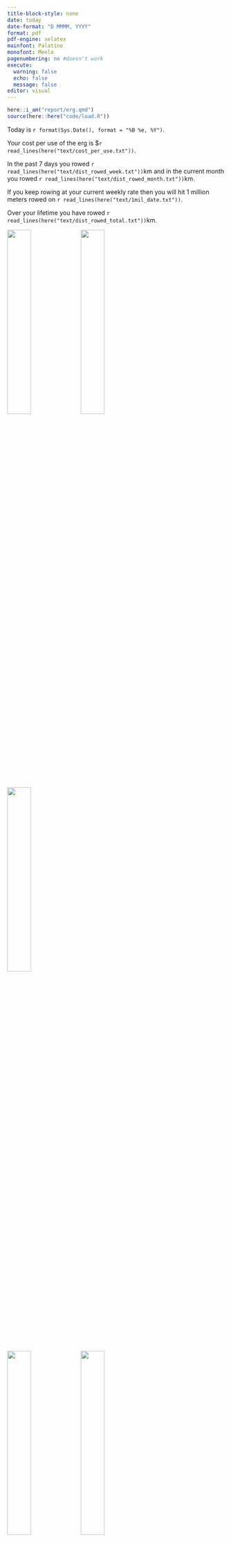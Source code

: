 ```yaml
---
title-block-style: none
date: today
date-format: "D MMMM, YYYY"
format: pdf
pdf-engine: xelatex
mainfont: Palatino
monofont: Menlo
pagenumbering: no #doesn't work
execute:
  warning: false
  echo: false
  message: false
editor: visual
---
```


```r
here::i_am("report/erg.qmd")
source(here::here("code/load.R"))
```

Today is `r format(Sys.Date(), format = "%B %e, %Y")`.

Your cost per use of the erg is \$`r read_lines(here("text/cost_per_use.txt"))`.

In the past 7 days you rowed `r read_lines(here("text/dist_rowed_week.txt"))`km and in the current month you rowed `r read_lines(here("text/dist_rowed_month.txt"))`km.

If you keep rowing at your current weekly rate then you will hit 1 million meters rowed on `r read_lines(here("text/1mil_date.txt"))`.

Over your lifetime you have rowed `r read_lines(here("text/dist_rowed_total.txt"))`km.

![](%60r%20here(%22figures/intensity.png%22)%60){width="33%"} ![](%60r%20here(%22figures/cum_dist.png%22)%60){width="33%"} ![](%60r%20here(%22figures/Active_calories_burned.png%22)%60){width="33%"}

![](%60r%20here(%22figures/resting_heart.png%22)%60){width="33%"} ![](%60r%20here(%22figures/heart_variability.png%22)%60){width="33%"} ![](%60r%20here(%22figures/VO2max.png%22)%60){width="33%"}

![](%60r%20here(%22figures/2k.png%22)%60){width="33%"} ![](%60r%20here(%22figures/5k.png%22)%60){width="33%"} ![](%60r%20here(%22figures/6k.png%22)%60){width="33%"}
